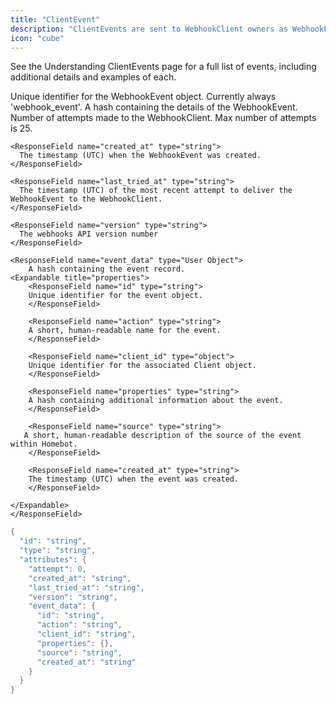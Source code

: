 ```yaml
---
title: "ClientEvent"
description: "ClientEvents are sent to WebhookClient owners as WebhookEvents."
icon: "cube"
---
```


See the Understanding ClientEvents page for a full list of events, including additional details and examples of each.

<ParamField path="id" type="string">
  Unique identifier for the WebhookEvent object.
</ParamField>
<ParamField path="type" type="string">
  Currently always 'webhook_event'.
</ParamField>
<ResponseField name="attributes" type="object">
    A hash containing the details of the WebhookEvent.
  <Expandable title="properties">
    <ResponseField name="attempt" type="integer">
      Number of attempts made to the WebhookClient. Max number of attempts is 25.
    </ResponseField>

    <ResponseField name="created_at" type="string">
      The timestamp (UTC) when the WebhookEvent was created.
    </ResponseField>

    <ResponseField name="last_tried_at" type="string">
      The timestamp (UTC) of the most recent attempt to deliver the WebhookEvent to the WebhookClient.
    </ResponseField>

    <ResponseField name="version" type="string">
      The webhooks API version number
    </ResponseField>

    <ResponseField name="event_data" type="User Object">
        A hash containing the event record.
    <Expandable title="properties">
        <ResponseField name="id" type="string">
        Unique identifier for the event object.
        </ResponseField>

        <ResponseField name="action" type="string">
        A short, human-readable name for the event.
        </ResponseField>

        <ResponseField name="client_id" type="object">
        Unique identifier for the associated Client object.
        </ResponseField>

        <ResponseField name="properties" type="string">
        A hash containing additional information about the event.
        </ResponseField>

        <ResponseField name="source" type="string">
       A short, human-readable description of the source of the event within Homebot.
        </ResponseField>

        <ResponseField name="created_at" type="string">
        The timestamp (UTC) when the event was created.
        </ResponseField>

    </Expandable>
    </ResponseField>

  </Expandable>
</ResponseField>


<RequestExample>

```cs Example
{
  "id": "string",
  "type": "string",
  "attributes": {
    "attempt": 0,
    "created_at": "string",
    "last_tried_at": "string",
    "version": "string",
    "event_data": {
      "id": "string",
      "action": "string",
      "client_id": "string",
      "properties": {},
      "source": "string",
      "created_at": "string"
    }
  }
}
```

</RequestExample>